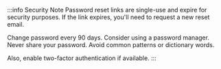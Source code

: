 :::info Security Note
Password reset links are single-use and expire for security purposes. If the link expires, you'll need to request a new reset email.

Change password every 90 days. Consider using a password manager. Never share your password. Avoid common patterns or dictionary words.

Also, enable two-factor authentication if available.
:::
